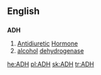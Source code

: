 ==English==
==={{initialism}}===
'''ADH'''

#[[antidiuretic|Antidiuretic]] [[hormone|Hormone]]
#[[alcohol]] [[dehydrogenase]]
[[he:ADH]]
[[pl:ADH]]
[[sk:ADH]]
[[tr:ADH]]